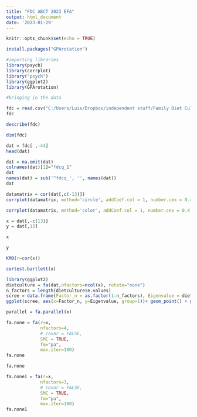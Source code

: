---
title: "FDC ABCT 2023 EFA"
output: html_document
date: '2023-01-29'
---

```{r setup, include=FALSE}
knitr::opts_chunk$set(echo = TRUE)
```
```{r}
install.packages("GPArotation")
```


```{r}
#importing libraries
library(psych)
library(corrplot)
library("psych")
library(ggplot2)
library(GPArotation)
```


```{r}
#bringing in the data

fdc = read.csv("C:/Users/Luis/Dropbox/independent stuff/Family Diet Culture/ABCT2023/EFA dataset.csv")
fdc

```

```{r}
describe(fdc)
```
```{r}
dim(fdc)
```
```{r}
dat = fdc[ ,-44]
head(dat)
```

```{r}
dat = na.omit(dat)
colnames(dat)[1]="fdcq_1"
dat
names(dat) = sub('^fdcq_', '', names(dat))
dat
```


```{r}
datamatrix = cor(dat[,c(-13)])
corrplot(datamatrix, method='circle', addCoef.col = 1, number.cex = 0.4, res=500)
```
```{r}
corrplot(datamatrix, method='color', addCoef.col = 1, number.cex = 0.4, res=500)
```
```{r}
x = dat[,-c(13)]
y = dat[,13]
```

```{r}
x
```
```{r}
y
```

```{r}
KMO(r=cor(x))
```

```{r}
cortest.bartlett(x)

```
```{r}
library(ggplot2)
dietculture = fa(dat,nfactors=ncol(x), rotate="none")
n_factors = length(dietculture$e.values)
scree = data.frame(Factor_n = as.factor(1:n_factors), Eigenvalue = dietculture$e.values)
ggplot(scree, aes(x=Factor_n, y=Eigenvalue, group=1))+ geom_point() + geom_line() + xlab("Number of factors") + ylab("Initial eigenvalue") + labs(title = "Scree Plot", subtitle = "(Based on the reduced correlation matrix)") 
```
```{r}
parallel = fa.parallel(x)
```

```{r}
fa.none = fa(r=x, 
             nfactors=4, 
             # covar = FALSE, 
             SMC = TRUE, 
             fm="pa", 
             max.iter=100)
fa.none

```

```{r}
fa.none
```

```{r}
fa.none1 = fa(r=x, 
             nfactors=3, 
             # covar = FALSE, 
             SMC = TRUE, 
             fm="pa", 
             max.iter=100)
fa.none1
```

